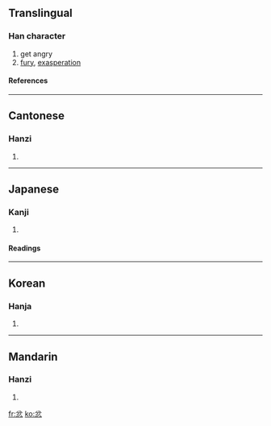 ==Translingual==
===Han character===
{{Han char|rn=61|rad=心|as=04|sn=8|four=8033<sub>2</sub>|canj=金尸竹心 (CSHP)}}
# get angry
# [[fury]], [[exasperation]]
====References====
{{Han ref|kx=0379.020|dkj=10408|dj=0707.080|hdz=42274.060|uh=5FFF|ud=24575|bh=A9C1|bd=43457}}
----
==Cantonese==
===Hanzi===
{{yue-hanzi|jyut=|y=fan5}}
# {{defn|Cantonese}}
----
==Japanese==
===Kanji===
{{ja-kanji|grade=|rs=心04}}
# {{defn|Japanese}} 
====Readings====
{{ja-readings|on=[[ふん]] (fun)|kun=[[いかる]] (ikaru)}}
----
==Korean==
===Hanja===
{{ko-hanja|hangeul=분|eumhun=|rv=bun|mr=pun|y=pun}}
# {{defn|Korean}}
----
==Mandarin==
===Hanzi===
{{cmn-hanzi|pin=[[fèn]] (fen4)|wg=fen<sup>4</sup>}}
# {{defn|Mandarin}}

[[fr:忿]]
[[ko:忿]]